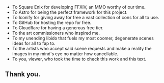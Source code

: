 
- To Square Enix for developing <A h="https://www.finalfantasyxiv.com/">FFXIV</A>, an MMO worthy of our time.
- To <A h="https://astro.build/">Astro</A> for being the perfect framework for this project.
- To <A h="https://iconify.design/">Iconify</A> for giving away for free a vast collection of cons for all to use.
- To <A h="https://github.com/">GitHub</A> for hosting <A h="https://github.com/di-xiv/di-xiv.com">the repo</A> for free.
- To <A h="https://pages.cloudflare.com">Cloudflare</A> for having a generous free tier.
- To the art commissioners who inspired me.
- To my unending libido that fuels my most coomer, degenerate scenes ideas for all to fap to.
- To the artists who accept said scene requests and make a reality the images in my mind's eye no matter how cancellable.
- To you, viewer, who took the time to check this work and this text.

## Thank you.